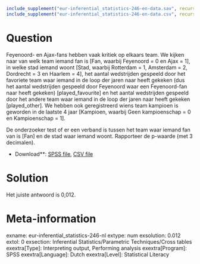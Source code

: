 ```r
include_supplement("eur-inferential_statistics-246-en-data.sav", recursive = TRUE)
include_supplement("eur-inferential_statistics-246-en-data.csv", recursive = TRUE)
```
Question
========
Feyenoord- en Ajax-fans hebben vaak kritiek op elkaars team. We kijken naar van welk team iemand fan is [Fan, waarbij Feyenoord = 0 en Ajax = 1], in welke stad iemand woont [Stad, waarbij Rotterdam = 1, Amsterdam = 2, Dordrecht = 3 en Haarlem = 4], het aantal wedstrijden gespeeld door het favoriete team waar iemand in de loop der jaren naar heeft gekeken (dus het aantal wedstrijden gespeeld door Feyenoord waar een Feyenoord-fan naar heeft gekeken) [played_favourite] en het aantal wedstrijden gespeeld door het andere team waar iemand in de loop der jaren naar heeft gekeken [played_other]. We hebben ook geregistreerd wiens team kampioen is geworden in de laatste 4 jaar [Kampioen, waarbij Geen kampioenschap = 0 en Kampioenschap = 1].

De onderzoeker test of er een verband is tussen het team waar iemand fan van is [Fan] en de stad waar iemand woont. Rapporteer de p-waarde (met 3 decimalen).

* Download**: [SPSS file](inferential_statistics-246-en-data.sav), [CSV file](inferential_statistics-246-en-data.csv)


Solution
========
Het juiste antwoord is 0,012.

Meta-information
================
exname: eur-inferential_statistics-246-nl
extype: num
exsolution: 0.012
extol: 0
exsection: Inferential Statistics/Parametric Techniques/Cross tables
exextra[Type]: Interpreting output, Performing analysis
exextra[Program]: SPSS
exextra[Language]: Dutch
exextra[Level]: Statistical Literacy
